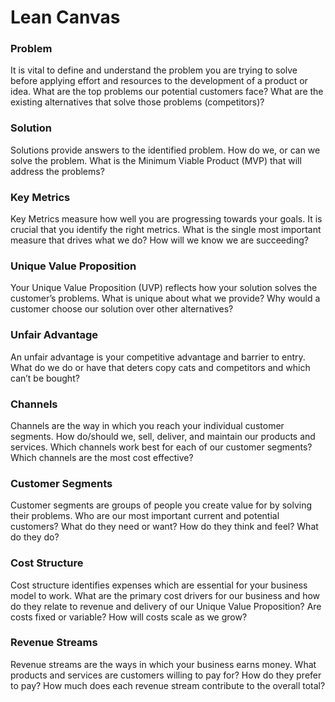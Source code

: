 # Lean Canvas

### Problem
It is vital to define and understand the problem you are trying to solve before applying effort and resources to the development of a product or idea. What are the top problems our potential customers face? What are the existing alternatives that solve those problems (competitors)?

### Solution
Solutions provide answers to the identified problem. How do we, or can we solve the problem. What is the Minimum Viable Product (MVP) that will address the problems?

### Key Metrics
Key Metrics measure how well you are progressing towards your goals. It is crucial that you identify the right metrics. What is the single most important measure that drives what we do? How will we know we are succeeding?

### Unique Value Proposition
Your Unique Value Proposition (UVP) reflects how your solution solves the customer’s problems. What is unique about what we provide? Why would a customer choose our solution over other alternatives?

### Unfair Advantage
An unfair advantage is your competitive advantage and barrier to entry.
What do we do or have that deters copy cats and competitors and which can’t be bought?

### Channels
Channels are the way in which you reach your individual customer segments.
How do/should we, sell, deliver, and maintain our products and services. Which channels work best for each of our customer segments? Which channels are the most cost effective?

### Customer Segments
Customer segments are groups of people you create value for by solving their problems. Who are our most important current and potential customers? What do they need or want? How do they think and feel? What do they do?

### Cost Structure
Cost structure identifies expenses which are essential for your business model to work.
What are the primary cost drivers for our business and how do they relate to revenue and delivery of our Unique Value Proposition? Are costs fixed or variable? How will costs scale as we grow?

### Revenue Streams
Revenue streams are the ways in which your business earns money.
What products and services are customers willing to pay for? How do they prefer to pay? How much does each revenue stream contribute to the overall total?
